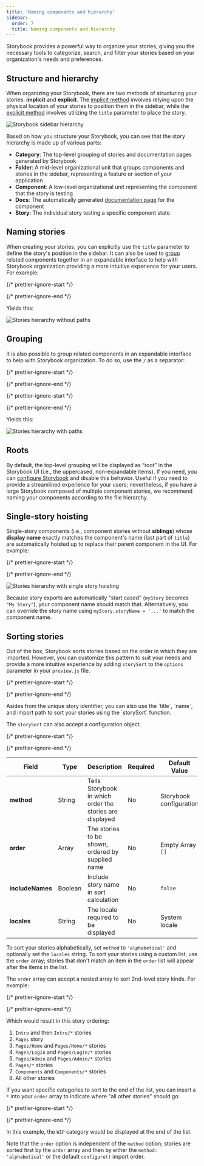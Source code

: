 ```yaml
---
title: 'Naming components and hierarchy'
sidebar:
  order: 7
  title: Naming components and hierarchy
---
```


<YouTubeCallout id="VPfjrhDlkVc" title="How to Name Stories and Components" />

Storybook provides a powerful way to organize your stories, giving you the necessary tools to categorize, search, and filter your stories based on your organization's needs and preferences.

## Structure and hierarchy

When organizing your Storybook, there are two methods of structuring your stories: **implicit** and **explicit**. The [implicit method](../configure/user-interface/sidebar-and-urls.mdx#csf-30-auto-titles) involves relying upon the physical location of your stories to position them in the sidebar, while the [explicit method](#naming-stories) involves utilizing the `title` parameter to place the story.

![Storybook sidebar hierarchy](../_assets/writing-stories/naming-hierarchy-sidebar-anatomy.png)

Based on how you structure your Storybook, you can see that the story hierarchy is made up of various parts:

* **Category**: The top-level grouping of stories and documentation pages generated by Storybook
* **Folder**: A mid-level organizational unit that groups components and stories in the sidebar, representing a feature or section of your application
* **Component**: A low-level organizational unit representing the component that the story is testing
* **Docs**: The automatically generated [documentation page](../writing-docs/autodocs.mdx) for the component
* **Story**: The individual story testing a specific component state

## Naming stories

When creating your stories, you can explicitly use the `title` parameter to define the story's position in the sidebar. It can also be used to [group](#grouping) related components together in an expandable interface to help with Storybook organization providing a more intuitive experience for your users. For example:

{/* prettier-ignore-start */}

<CodeSnippets path="button-story-default-export.md" />

{/* prettier-ignore-end */}

Yields this:

![Stories hierarchy without paths](../_assets/writing-stories/naming-hierarchy-no-path.png)

## Grouping

It is also possible to group related components in an expandable interface to help with Storybook organization. To do so, use the `/` as a separator:

{/* prettier-ignore-start */}

<CodeSnippets path="button-story-grouped.md" />

{/* prettier-ignore-end */}

{/* prettier-ignore-start */}

<CodeSnippets path="checkbox-story-grouped.md" />

{/* prettier-ignore-end */}

Yields this:

![Stories hierarchy with paths](../_assets/writing-stories/naming-hierarchy-with-path.png)

## Roots

By default, the top-level grouping will be displayed as “root” in the Storybook UI (i.e., the uppercased, non-expandable items). If you need, you can [configure Storybook](../configure/user-interface/sidebar-and-urls.mdx#roots) and disable this behavior. Useful if you need to provide a streamlined experience for your users; nevertheless, if you have a large Storybook composed of multiple component stories, we recommend naming your components according to the file hierarchy.

<If notRenderer="svelte">

  ## Single-story hoisting

  Single-story components (i.e., component stories without **siblings**) whose **display name** exactly matches the component's name (last part of `title`) are automatically hoisted up to replace their parent component in the UI. For example:

  {/* prettier-ignore-start */}

  <CodeSnippets path="button-story-hoisted.md" />

  {/* prettier-ignore-end */}

  ![Stories hierarchy with single story hoisting](../_assets/writing-stories/naming-hierarchy-single-story-hoisting.png)

  Because story exports are automatically "start cased" (`myStory` becomes `"My Story"`), your component name should match that. Alternatively, you can override the story name using `myStory.storyName = '...'` to match the component name.

</If>

## Sorting stories

Out of the box, Storybook sorts stories based on the order in which they are imported. However, you can customize this pattern to suit your needs and provide a more intuitive experience by adding `storySort` to the `options` parameter in your `preview.js` file.

{/* prettier-ignore-start */}

<CodeSnippets path="storybook-preview-sort-function.md" />

{/* prettier-ignore-end */}

<Callout variant="info">
  Asides from the unique story identifier, you can also use the `title`, `name`, and import path to sort your stories using the `storySort` function.
</Callout>

The `storySort` can also accept a configuration object.

{/* prettier-ignore-start */}

<CodeSnippets path="storybook-preview-empty-sort-object.md" />

{/* prettier-ignore-end */}

| Field            | Type    | Description                                              | Required | Default Value           | Example                   |
| ---------------- | ------- | -------------------------------------------------------- | -------- | ----------------------- | ------------------------- |
| **method**       | String  | Tells Storybook in which order the stories are displayed | No       | Storybook configuration | `'alphabetical'`          |
| **order**        | Array   | The stories to be shown, ordered by supplied name        | No       | Empty Array `[]`        | `['Intro', 'Components']` |
| **includeNames** | Boolean | Include story name in sort calculation                   | No       | `false`                 | `true`                    |
| **locales**      | String  | The locale required to be displayed                      | No       | System locale           | `en-US`                   |

To sort your stories alphabetically, set `method` to `'alphabetical'` and optionally set the `locales` string. To sort your stories using a custom list, use the `order` array; stories that don't match an item in the `order` list will appear after the items in the list.

The `order` array can accept a nested array to sort 2nd-level story kinds. For example:

{/* prettier-ignore-start */}

<CodeSnippets path="storybook-preview-with-ordered-pages.md" />

{/* prettier-ignore-end */}

Which would result in this story ordering:

1. `Intro` and then `Intro/*` stories
2. `Pages` story
3. `Pages/Home` and `Pages/Home/*` stories
4. `Pages/Login` and `Pages/Login/*` stories
5. `Pages/Admin` and `Pages/Admin/*` stories
6. `Pages/*` stories
7. `Components` and `Components/*` stories
8. All other stories

If you want specific categories to sort to the end of the list, you can insert a `*` into your `order` array to indicate where "all other stories" should go:

{/* prettier-ignore-start */}

<CodeSnippets path="storybook-preview-with-ordered-pages-and-wildcard.md" />

{/* prettier-ignore-end */}

In this example, the `WIP` category would be displayed at the end of the list.

Note that the `order` option is independent of the `method` option; stories are sorted first by the `order` array and then by either the `method: 'alphabetical'` or the default `configure()` import order.

